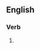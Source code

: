 ==English==

===Verb===
{{head|en|present participle}}

# {{present participle of|depolarize|lang=en|nocat=1}}